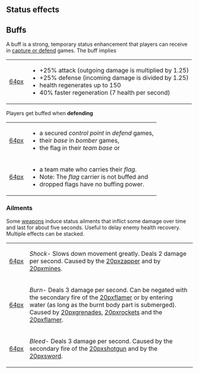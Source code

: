 ==Status effects==
==Buffs==
A buff is a strong, temporary status enhancement that players can receive in [[Modes_and_Mutators_in_SVN|capture or defend]] games. The buff implies
{|
|[[file:buff.png|64px]]
|
* +25% attack (outgoing damage is multiplied by 1.25)
* +25% defense (incoming damage is divided by 1.25)
* health regenerates up to 150
* 40% faster regeneration (7 health per second)
|}
Players get buffed when '''defending'''
{|
|[[file:point.png|64px]]
|
*a secured ''control point'' in ''defend'' games,
*their ''base'' in ''bomber'' games,
*the flag in their ''team base'' or
|-
|[[file:flag.png|64px]]
|
* a team mate who carries their ''flag''.
* Note: The ''flag'' carrier is not buffed and
* dropped flags have no buffing power.
|}
===Ailments===
Some [[Weapons_in_SVN|weapons]] induce status ailments that inflict some damage over time and last for about five seconds. Useful to delay enemy health recovery. Multiple effects can be stacked. 
{|
|[[file:shock.png|64px]]
|''Shock''- Slows down movement greatly. Deals 2 damage per second. Caused by the [[file:zappercol.png|20px]]zapper and by [[file:minecol.png|20px]]mines.
|-
|[[file:burn.png|64px]] 
|''Burn''- Deals 3 damage per second. Can be negated with the secondary fire of the [[file:flamercol.png|20px]]flamer or by entering water (as long as the burnt body part is submerged). Caused by [[file:grenadecol.png|20px]]grenades, [[file:rocketcol.png|20px]]rockets and the [[file:flamercol.png|20px]]flamer.
|-
|[[file:bleed.png|64px]]
|''Bleed''- Deals 3 damage per second. Caused by the secondary fire of the [[file:shotguncol.png|20px]]shotgun and by the [[file:swordcol.png|20px]]sword.
|}